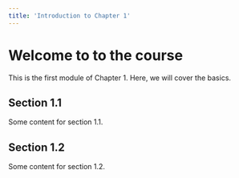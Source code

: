 ```yaml
---
title: 'Introduction to Chapter 1'
---
```


# Welcome to to the course

This is the first module of Chapter 1. Here, we will cover the basics.

## Section 1.1

Some content for section 1.1.

## Section 1.2

Some content for section 1.2.
